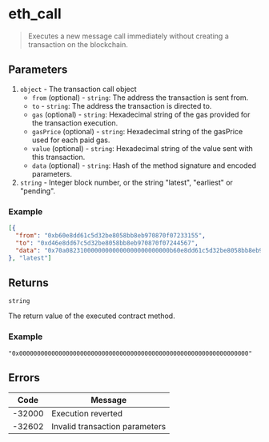 # eth_call

> Executes a new message call immediately without creating a transaction on the blockchain.

## Parameters

1. `object` - The transaction call object
   - `from` (optional) - `string`: The address the transaction is sent from.
   - `to` - `string`: The address the transaction is directed to.
   - `gas` (optional) - `string`: Hexadecimal string of the gas provided for the transaction execution.
   - `gasPrice` (optional) - `string`: Hexadecimal string of the gasPrice used for each paid gas.
   - `value` (optional) - `string`: Hexadecimal string of the value sent with this transaction.
   - `data` (optional) - `string`: Hash of the method signature and encoded parameters.
2. `string` - Integer block number, or the string "latest", "earliest" or "pending".

### Example

```json
[{
  "from": "0xb60e8dd61c5d32be8058bb8eb970870f07233155",
  "to": "0xd46e8dd67c5d32be8058bb8eb970870f07244567",
  "data": "0x70a08231000000000000000000000000b60e8dd61c5d32be8058bb8eb970870f07233155"
}, "latest"]
```

## Returns

`string`

The return value of the executed contract method.

### Example

```
"0x0000000000000000000000000000000000000000000000000000000000000000"
```

## Errors

| Code   | Message                        |
| ------ | ------------------------------ |
| -32000 | Execution reverted             |
| -32602 | Invalid transaction parameters |
